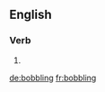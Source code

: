 
==English==

===Verb===
{{head|en|present participle}}

# {{present participle of|bobble|lang=en}}

[[de:bobbling]]
[[fr:bobbling]]